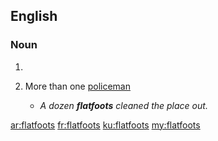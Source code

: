 ==English==

===Noun===
{{head|en|noun plural form}}

# {{plural of|flatfoot|lang=en}}
# {{label|en|slang|dated|pejorative}} More than one [[policeman]]
#* ''A dozen '''flatfoots''' cleaned the place out.''

[[ar:flatfoots]]
[[fr:flatfoots]]
[[ku:flatfoots]]
[[my:flatfoots]]